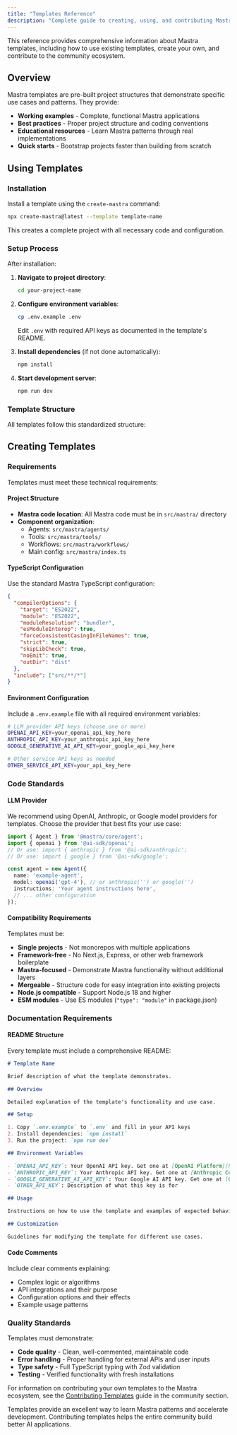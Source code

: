 ```yaml
---
title: "Templates Reference"
description: "Complete guide to creating, using, and contributing Mastra templates"
---
```



This reference provides comprehensive information about Mastra templates, including how to use existing templates, create your own, and contribute to the community ecosystem.

## Overview

Mastra templates are pre-built project structures that demonstrate specific use cases and patterns. They provide:

- **Working examples** - Complete, functional Mastra applications
- **Best practices** - Proper project structure and coding conventions
- **Educational resources** - Learn Mastra patterns through real implementations
- **Quick starts** - Bootstrap projects faster than building from scratch

## Using Templates

### Installation

Install a template using the `create-mastra` command:

```bash copy
npx create-mastra@latest --template template-name
```

This creates a complete project with all necessary code and configuration.

### Setup Process

After installation:

1. **Navigate to project directory**:

   ```bash copy
   cd your-project-name
   ```

2. **Configure environment variables**:

   ```bash copy
   cp .env.example .env
   ```

   Edit `.env` with required API keys as documented in the template's README.

3. **Install dependencies** (if not done automatically):

   ```bash copy
   npm install
   ```

4. **Start development server**:

   ```bash copy
   npm run dev
   ```

### Template Structure

All templates follow this standardized structure:

<FileTree>
  <FileTree.Folder name="template-name" defaultOpen>
    <FileTree.Folder name="src" defaultOpen>
      <FileTree.Folder name="mastra" defaultOpen>
        <FileTree.Folder name="agents">
          <FileTree.File name="example-agent.ts" />
        </FileTree.Folder>
        <FileTree.Folder name="tools">
          <FileTree.File name="example-tool.ts" />
        </FileTree.Folder>
        <FileTree.Folder name="workflows">
          <FileTree.File name="example-workflow.ts" />
        </FileTree.Folder>
        <FileTree.File name="index.ts" />
      </FileTree.Folder>
    </FileTree.Folder>
    <FileTree.File name=".env.example" />
    <FileTree.File name="package.json" />
    <FileTree.File name="README.md" />
    <FileTree.File name="tsconfig.json" />
  </FileTree.Folder>
</FileTree>

## Creating Templates

### Requirements

Templates must meet these technical requirements:

#### Project Structure

- **Mastra code location**: All Mastra code must be in `src/mastra/` directory
- **Component organization**:
  - Agents: `src/mastra/agents/`
  - Tools: `src/mastra/tools/`
  - Workflows: `src/mastra/workflows/`
  - Main config: `src/mastra/index.ts`

#### TypeScript Configuration

Use the standard Mastra TypeScript configuration:

```json filename="tsconfig.json"
{
  "compilerOptions": {
    "target": "ES2022",
    "module": "ES2022",
    "moduleResolution": "bundler",
    "esModuleInterop": true,
    "forceConsistentCasingInFileNames": true,
    "strict": true,
    "skipLibCheck": true,
    "noEmit": true,
    "outDir": "dist"
  },
  "include": ["src/**/*"]
}
```

#### Environment Configuration

Include a `.env.example` file with all required environment variables:

```bash filename=".env.example"
# LLM provider API keys (choose one or more)
OPENAI_API_KEY=your_openai_api_key_here
ANTHROPIC_API_KEY=your_anthropic_api_key_here
GOOGLE_GENERATIVE_AI_API_KEY=your_google_api_key_here

# Other service API keys as needed
OTHER_SERVICE_API_KEY=your_api_key_here
```

### Code Standards

#### LLM Provider

We recommend using OpenAI, Anthropic, or Google model providers for templates. Choose the provider that best fits your use case:

```typescript filename="src/mastra/agents/example-agent.ts"
import { Agent } from '@mastra/core/agent';
import { openai } from '@ai-sdk/openai';
// Or use: import { anthropic } from '@ai-sdk/anthropic';
// Or use: import { google } from '@ai-sdk/google';

const agent = new Agent({
  name: 'example-agent',
  model: openai('gpt-4'), // or anthropic('') or google('')
  instructions: 'Your agent instructions here',
  // ... other configuration
});
```

#### Compatibility Requirements

Templates must be:

- **Single projects** - Not monorepos with multiple applications
- **Framework-free** - No Next.js, Express, or other web framework boilerplate
- **Mastra-focused** - Demonstrate Mastra functionality without additional layers
- **Mergeable** - Structure code for easy integration into existing projects
- **Node.js compatible** - Support Node.js 18 and higher
- **ESM modules** - Use ES modules (`"type": "module"` in package.json)

### Documentation Requirements

#### README Structure

Every template must include a comprehensive README:

```markdown filename="README.md"
# Template Name

Brief description of what the template demonstrates.

## Overview

Detailed explanation of the template's functionality and use case.

## Setup

1. Copy `.env.example` to `.env` and fill in your API keys
2. Install dependencies: `npm install`  
3. Run the project: `npm run dev`

## Environment Variables

- `OPENAI_API_KEY`: Your OpenAI API key. Get one at [OpenAI Platform](https://platform.openai.com/api-keys)
- `ANTHROPIC_API_KEY`: Your Anthropic API key. Get one at [Anthropic Console](https://console.anthropic.com/settings/keys)
- `GOOGLE_GENERATIVE_AI_API_KEY`: Your Google AI API key. Get one at [Google AI Studio](https://makersuite.google.com/app/apikey)
- `OTHER_API_KEY`: Description of what this key is for

## Usage

Instructions on how to use the template and examples of expected behavior.

## Customization

Guidelines for modifying the template for different use cases.
```

#### Code Comments

Include clear comments explaining:

- Complex logic or algorithms
- API integrations and their purpose
- Configuration options and their effects
- Example usage patterns

### Quality Standards

Templates must demonstrate:

- **Code quality** - Clean, well-commented, maintainable code
- **Error handling** - Proper handling for external APIs and user inputs
- **Type safety** - Full TypeScript typing with Zod validation
- **Testing** - Verified functionality with fresh installations

For information on contributing your own templates to the Mastra ecosystem, see the [Contributing Templates](/docs/community/contributing-templates) guide in the community section.

<Callout type="info">
  Templates provide an excellent way to learn Mastra patterns and accelerate development. Contributing templates helps the entire community build better AI applications.
</Callout>
